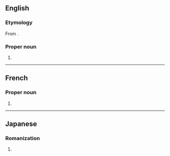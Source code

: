 ==English==
===Etymology===
From {{bor|en|ja|山田|tr=Yamada}}.
===Proper noun===
{{en-proper noun}}

# {{surname|lang=en|from=Japanese}}

----

==French==

===Proper noun===
{{head|fr|proper noun}}

# {{surname|lang=fr|from=Japanese}}

----

==Japanese==

===Romanization===
{{ja-romaji}}

# {{ja-romanization of|やまだ}}
